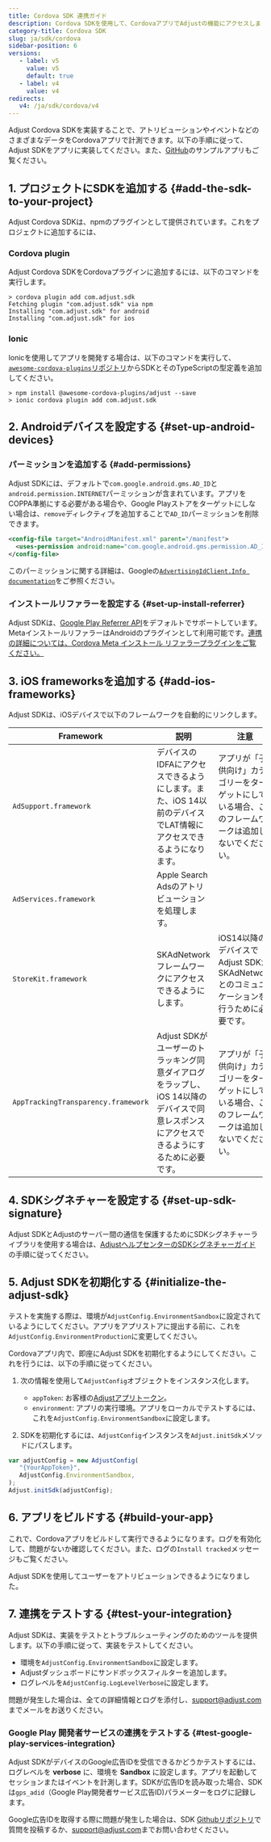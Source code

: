 ```yaml
---
title: Cordova SDK 連携ガイド
description: Cordova SDKを使用して、CordovaアプリでAdjustの機能にアクセスしましょう。
category-title: Cordova SDK
slug: ja/sdk/cordova
sidebar-position: 6
versions:
   - label: v5
     value: v5
     default: true
   - label: v4
     value: v4
redirects:
   v4: /ja/sdk/cordova/v4
---
```


Adjust Cordova SDKを実装することで、アトリビューションやイベントなどのさまざまなデータをCordovaアプリで計測できます。以下の手順に従って、Adjust SDKをアプリに実装してください。また、[GitHub](https://github.com/adjust/cordova_sdk/tree/master/example-cordova)のサンプルアプリもご覧ください。

## 1. プロジェクトにSDKを追加する {#add-the-sdk-to-your-project}

Adjust Cordova SDKは、npmのプラグインとして提供されています。これをプロジェクトに追加するには、

### Cordova plugin

Adjust Cordova SDKをCordovaプラグインに追加するには、以下のコマンドを実行します。

```console
> cordova plugin add com.adjust.sdk
Fetching plugin "com.adjust.sdk" via npm
Installing "com.adjust.sdk" for android
Installing "com.adjust.sdk" for ios
```

### Ionic

Ionicを使用してアプリを開発する場合は、以下のコマンドを実行して、[`awesome-cordova-plugins`リポジトリ](https://github.com/danielsogl/awesome-cordova-plugins)からSDKとそのTypeScriptの型定義を追加してください。

```console
> npm install @awesome-cordova-plugins/adjust --save
> ionic cordova plugin add com.adjust.sdk
```

## 2. Androidデバイスを設定する {#set-up-android-devices}

### パーミッションを追加する {#add-permissions}

Adjust SDKには、デフォルトで`com.google.android.gms.AD_ID`と`android.permission.INTERNET`パーミッションが含まれています。アプリをCOPPA準拠にする必要がある場合や、Google Playストアをターゲットにしない場合は、`remove`ディレクティブを追加することで`AD_ID`パーミッションを削除できます。

```xml
<config-file target="AndroidManifest.xml" parent="/manifest">
  <uses-permission android:name="com.google.android.gms.permission.AD_ID" tools:node="remove" />
</config-file>
```

<Callout type="seealso">

このパーミッションに関する詳細は、Googleの[`AdvertisingIdClient.Info documentation`](https://developers.google.com/android/reference/com/google/android/gms/ads/identifier/AdvertisingIdClient.Info#public-string-getid)をご参照ください。

</Callout>

### インストールリファラーを設定する {#set-up-install-referrer}

Adjust SDKは、[Google Play Referrer API](https://developer.android.com/google/play/installreferrer)をデフォルトでサポートしています。MetaインストールリファラーはAndroidのプラグインとして利用可能です。[連携の詳細については、Cordova Meta インストール リファラープラグインをご覧ください。](/ja/sdk/cordova/plugins/meta-referrer-plugin)

## 3. iOS frameworksを追加する {#add-ios-frameworks}

Adjust SDKは、iOSデバイスで以下のフレームワークを自動的にリンクします。

| Framework                           | 説明                                                                                                                                       | 注意                                                                                                 |
| ----------------------------------- | ------------------------------------------------------------------------------------------------------------------------------------------ | ---------------------------------------------------------------------------------------------------- |
| `AdSupport.framework`               | デバイスのIDFAにアクセスできるようにします。また、iOS 14以前のデバイスでLAT情報にアクセスできるようになります。                            | アプリが「子供向け」カテゴリーをターゲットにしている場合、このフレームワークは追加しないでください。 |
| `AdServices.framework`              | Apple Search Adsのアトリビューションを処理します。                                                                                         |                                                                                                      |
| `StoreKit.framework`                | SKAdNetworkフレームワークにアクセスできるようにします。                                                                                    | iOS14以降のデバイスでAdjust SDKがSKAdNetworkとのコミュニケーションを行うために必要です。             |
| `AppTrackingTransparency.framework` | Adjust SDKがユーザーのトラッキング同意ダイアログをラップし、iOS 14以降のデバイスで同意レスポンスにアクセスできるようにするために必要です。 | アプリが「子供向け」カテゴリーをターゲットにしている場合、このフレームワークは追加しないでください。 |

## 4. SDKシグネチャーを設定する {#set-up-sdk-signature}

Adjust SDKとAdjustのサーバー間の通信を保護するためにSDKシグネチャーライブラリを使用する場合は、[AdjustヘルプセンターのSDKシグネチャーガイド](https://help.adjust.com/ja/article/sdk-signature)の手順に従ってください。

## 5. Adjust SDKを初期化する {#initialize-the-adjust-sdk}

<Callout type="important">

テストを実施する際は、環境が`AdjustConfig.EnvironmentSandbox`に設定されているようにしてください。アプリをアプリストアに提出する前に、これを`AdjustConfig.EnvironmentProduction`に変更してください。

</Callout>

Cordovaアプリ内で、即座にAdjust SDKを初期化するようにしてください。これを行うには、以下の手順に従ってください。

1. 次の情報を使用して`AdjustConfig`オブジェクトをインスタンス化します。

   - `appToken`: お客様の[Adjustアプリトークン](https://help.adjust.com/ja/article/app-settings#view-your-app-token)。
   - `environment`: アプリの実行環境。アプリをローカルでテストするには、これを`AdjustConfig.EnvironmentSandbox`に設定します。

1. SDKを初期化するには、`AdjustConfig`インスタンスを`Adjust.initSdk`メソッドにパスします。

```js
var adjustConfig = new AdjustConfig(
   "{YourAppToken}",
   AdjustConfig.EnvironmentSandbox,
);
Adjust.initSdk(adjustConfig);
```

## 6. アプリをビルドする {#build-your-app}

これで、Cordovaアプリをビルドして実行できるようになります。ログを有効化して、問題がないか確認してください。また、ログの`Install tracked`メッセージもご覧ください。

Adjust SDKを使用してユーザーをアトリビューションできるようになりました。

## 7. 連携をテストする {#test-your-integration}

Adjust SDKは、実装をテストとトラブルシューティングのためのツールを提供します。以下の手順に従って、実装をテストしてください。

- 環境を`AdjustConfig.EnvironmentSandbox`に設定します。
- Adjustダッシュボードにサンドボックスフィルターを追加します。
- ログレベルを`AdjustConfig.LogLevelVerbose`に設定します。

問題が発生した場合は、全ての詳細情報とログを添付し、[support@adjust.com](mailto:support@adjust.com)までメールをお送りください。

### Google Play 開発者サービスの連携をテストする {#test-google-play-services-integration}

Adjust SDKがデバイスのGoogle広告IDを受信できるかどうかテストするには、ログレベルを **verbose** に、環境を **Sandbox** に設定します。アプリを起動してセッションまたはイベントを計測します。SDKが広告IDを読み取った場合、SDKは`gps_adid`（Google Play開発者サービス広告ID)パラメーターをログに記録します。

Google広告IDを取得する際に問題が発生した場合は、SDK [Githubリポジトリ](https://github.com/adjust/cordova_sdk)で質問を投稿するか、[support@adjust.com](mailto:support@adjust.com)までお問い合わせください。
